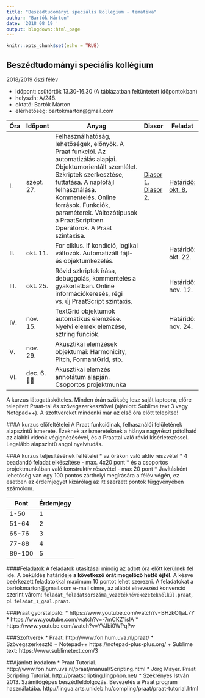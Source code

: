 ```yaml
---
title: "Beszédtudományi speciális kollégium - tematika"
author: "Bartók Márton"
date: '2018 08 19 '
output: blogdown::html_page
---
```


```r
knitr::opts_chunk$set(echo = TRUE)
```

## Beszédtudományi speciális kollégium

2018/2019 őszi félév

* időpont: csütörtök	13.30-16.30 (A táblázatban feltüntetett időpontokban)
* helyszín: A/248.
* oktató: Bartók Márton
* elérhetőség: bartokmarton@gmail.com

Óra | Időpont | Anyag | Diasor | Feladat
---- | ---- | ---------------------------------------------------------------- | ------ | ------
I. | szept. 27. | Felhasználhatóság, lehetőségek, előnyök. A Praat funkciói. Az automatizálás alapjai. Objektumorientált szemlélet. Szkriptek szerkesztése, futtatása. A naplófájl felhasználása. Kommentelés. Online források. Funkciók, paraméterek. Változótípusok a PraatScriptben. Operátorok. A Praat szintaxisa. | <a href="../../../teaching_material/praat_scripting_2018/slides/szkriptiras_slides01.html" target = "_blank">Diasor 1. </a> <a href="../../../teaching_material/praat_scripting_2018/slides/szkriptiras_slides02.html" target = "_blank">Diasor 2. </a> | <a href="../../../teaching_material/praat_scripting_2018/exercises/exercise1.praat" target = "_blank">Határidő: okt. 8.</a>
II. | okt. 11. | For ciklus. If kondíció, logikai változók. Automatizált fájl- és objektumkezelés. | | Határidő: okt. 22.
III. | okt. 25. | Rövid szkriptek írása, debuggolás, kommentelés a gyakorlatban. Online információkeresés, régi vs. új PraatScript szintaxis. | | Határidő: nov. 12.
IV. | nov. 15. | TextGrid objektumok automatikus elemzése. Nyelvi elemek elemzése, sztring funciók. | |Határidő: nov. 24.
V. | nov. 29. | Akusztikai elemzések objektumai: Harmonicity, Pitch, FormantGrid, stb. | |
VI. | dec. 6. 🎅🏻 | Akusztikai elemzés annotátum alapján. Csoportos projektmunka | |


A kurzus látogatásköteles. Minden órán szükség lesz saját laptopra, előre telepített  Praat-tal és szövegszerkesztővel (ajánlott: Sublime text 3 vagy Notepad++). A szoftvereket mindenki már az első óra előtt telepítse!

###A kurzus előfeltételei
A Praat funkcióinak, felhasználói felületének alapszintű ismerete. Ezeknek az ismereteknek a hiánya nagyrészt pótolható az alábbi videók végignézésével, és a Praattal való rövid kísérletezéssel. Legalább alapszintű angol nyelvtudás.

###A kurzus teljesítésének feltételei
* az órákon való aktív részvétel
* 4 beadandó feladat elkészítése - max. 4x20 pont
* és a csoportos projektmunkában való konstruktív részvétel - max 20 pont
* Javításként lehetőség van egy 100 pontos zárthelyi megírására a félév végén, ez esetben az érdemjegyet kizárólag az itt szerzett pontok függvényében számolom.

Pont | Érdemjegy
---- | ---------
1-50 | 1
51-64 | 2
65-76 | 3
77-88 | 4
89-100 | 5

####Feladatok
A feladatok utasításai mindig az adott óra előtt kerülnek fel ide. A beküldés határideje **a következő órát megelőző hétfő éjfél**. A késve beérkezett feladatokkal maximum 10 pontot lehet szerezni. A feladatokat a bartokmarton@gmail.com e-mail címre, az alábbi elnevezési konvenció szerint várom: `feladat_feladatsorszáma_vezetéknévékezeteknélkül.praat`, pl. `feladat_1_gaal.praat`.

###Praat gyorstalpaló:
* https://www.youtube.com/watch?v=BHzkO1jaL7Y
* https://www.youtube.com/watch?v=-7mCKZ1islA
* https://www.youtube.com/watch?v=YVJbi0WPqPw

###Szoftverek
* Praat: http://www.fon.hum.uva.nl/praat/
* Szövegszerkesztő
    + Notepad++ https://notepad-plus-plus.org/
	  + Sublime text: https://www.sublimetext.com/3

##Ajánlott irodalom
* Praat Tutorial. http://www.fon.hum.uva.nl/praat/manual/Scripting.html
* Jörg Mayer. Praat Scripting Tutorial. http://praatscripting.lingphon.net/
* Szekrényes István 2013. Számítógépes beszédfeldolgozás. Bevezetés a Praat program használatába. http://lingua.arts.unideb.hu/compling/praat/praat-tutorial.html

